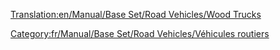 [[Translation:en/Manual/Base Set/Road Vehicles/Wood Trucks]]

{{fr/Manual/Base Set/Road Vehicles/Vehicule routier|nom      = Camion de bois Witcombe
  |img      = en/Manual/Base Set/Road Vehicles/Witcombe Wood Truck.png
  |prix     = 4 838£ (9 676$)
  |vitesse  = 48 km/h (30 mph)
  |annualite= 421£ (842$)
  |design   = 1935
  |vie      = 15
  |capacite = 20 tonnes de bois
}}
{{fr/Manual/Base Set/Road Vehicles/Vehicule routier|nom      = Camion de bois Foster
  |img      = en/Manual/Base Set/Road Vehicles/Foster Wood Truck.png
  |prix     = 5 617£ (11 234$)
  |vitesse  = 88 km/h (55 mph)
  |annualite= 787£ (1 574$)
  |design   = 1974
  |vie      = 15
  |capacite = 22 tonnes de bois
}}
{{fr/Manual/Base Set/Road Vehicles/Vehicule routier|nom      = Camion de bois Moreland
  |img      = en/Manual/Base Set/Road Vehicles/Moreland Wood Truck.png
  |prix     = 6 027£ (12 054$)
  |vitesse  = 112 km/h (70 mph)
  |annualite= 1 125£ (2 250$)
  |design   = 2018
  |vie      = 15
  |capacite = 24 tonnes de bois
}}

[[Category:fr/Manual/Base Set/Road Vehicles/Véhicules routiers]]